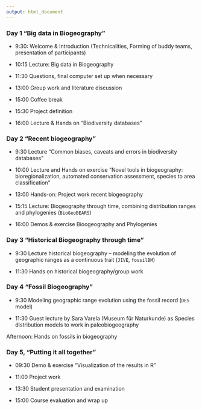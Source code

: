 ```yaml
---
output: html_document
---
```


### Day 1 "Big data in Biogeography"

-	9:30: Welcome & Introduction (Technicalities, Forming of buddy teams, presentation of participants)

-	10:15 Lecture: Big data in Biogeography

-	11:30 Questions, final computer set up when necessary

- 13:00 Group work and literature discussion

- 15:00 Coffee break

- 15:30 Project definition

- 16:00 Lecture & Hands on "Biodiversity databases"


### Day 2 "Recent biogeography"

- 9:30 Lecture “Common biases, caveats and errors in biodiversity databases”

- 10:00 Lecture and Hands on exercise “Novel tools in biogeography: bioregionalization, automated conservation assessment, species to area classification” 

- 13:00 Hands-on: Project work recent biogeography

- 15:15 Lecture: Biogeography through time, combining distribution ranges and phylogenies (`BioGeoBEARS`)

- 16:00 Demos & exercise Bioogeography and Phylogenies

### Day 3 "Historical Biogeography through time"

- 9:30 Lecture historical biogeography – modeling the evolution of geographic ranges as a continuous trait (`JIVE`, `fossilBM`)

- 11:30	 Hands on historical biogeography/group work 


### Day 4 "Fossil Biogeography"

- 9:30	Modeling geographic range evolution using the fossil record (`DES` model)

- 11:30 Guest lecture by Sara Varela (Museum für Naturkunde) as Species distribution models to work in paleobiogeography

Afternoon: Hands on fossils in biogeography 

### Day 5, "Putting it all together"

- 09:30 Demo & exercise "Visualization of the results in R"

- 11:00 Project work

- 13:30 Student presentation and examination

- 15:00 Course evaluation and wrap up
